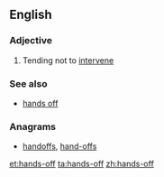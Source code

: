 ==English==

===Adjective===
{{en-adj|head=[[hand]]s-[[off]]}}

# Tending not to [[intervene]]

===See also===
* [[hands off]]

===Anagrams===
* [[handoffs#English|handoffs]], [[hand-offs#English|hand-offs]]

[[et:hands-off]]
[[ta:hands-off]]
[[zh:hands-off]]